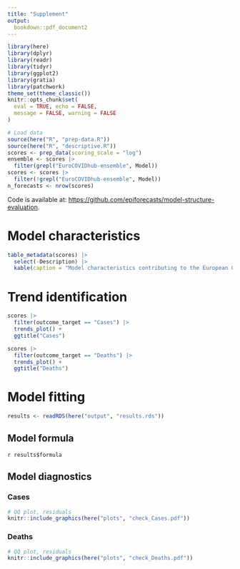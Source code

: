 ```yaml
---
title: "Supplement"
output: 
  bookdown::pdf_document2
---
```


```r
library(here)
library(dplyr)
library(readr)
library(tidyr)
library(ggplot2)
library(gratia)
library(patchwork)
theme_set(theme_classic())
knitr::opts_chunk$set(
  eval = TRUE, echo = FALSE,
  message = FALSE, warning = FALSE
)
```

```r
# Load data
source(here("R", "prep-data.R"))
source(here("R", "descriptive.R"))
scores <- prep_data(scoring_scale = "log")
ensemble <- scores |>
  filter(grepl("EuroCOVIDhub-ensemble", Model))
scores <- scores |>
  filter(!grepl("EuroCOVIDhub-ensemble", Model))
n_forecasts <- nrow(scores)
```

Code is available at: <https://github.com/epiforecasts/model-structure-evaluation>. 

\newpage

# Model characteristics

```r
table_metadata(scores) |>
  select(-Description) |>
  kable(caption = "Model characteristics contributing to the European COVID-19 Forecast Hub, by method used, number of countries targeted, and number of forecasts contributed.")
```

\newpage

# Trend identification

```r
scores |>
  filter(outcome_target == "Cases") |>
  trends_plot() +
  ggtitle("Cases")
```

```r
scores |>
  filter(outcome_target == "Deaths") |>
  trends_plot() +
  ggtitle("Deaths")
```

\newpage


# Model fitting

```r
results <- readRDS(here("output", "results.rds"))
```


## Model formula

`r results$formula`

## Model diagnostics

### Cases

```r
# QQ plot, residuals
knitr::include_graphics(here("plots", "check_Cases.pdf"))
```

### Deaths

```r
# QQ plot, residuals
knitr::include_graphics(here("plots", "check_Deaths.pdf"))
```
